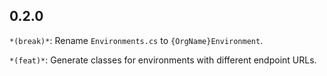 ## 0.2.0
`*(break)*`: Rename `Environments.cs` to `{OrgName}Environment`.

`*(feat)*`: Generate classes for environments with different endpoint URLs.


